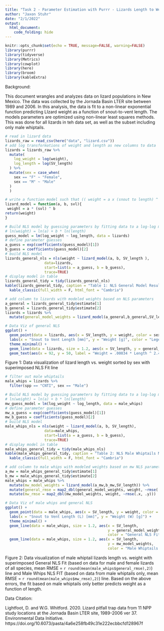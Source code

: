 ```yaml
---
title: "Task 2 - Parameter Estimation with Purrr - Lizards Length to Weight"
author: "Jaxon Stuhr"
date: "2/1/2022"
output: 
  html_document:
    code_folding: hide
---
```


```r
knitr::opts_chunk$set(echo = TRUE, message=FALSE, warning=FALSE)
library(purrr)
library(tidyverse)
library(Metrics)
library(cowplot)
library(here)
library(broom)
library(kableExtra)
```

Background:

This document wrangles and analyzes data on lizard populations in New Mexico. The data was collected by the Jornada Basin LTER site between 1989 and 2006. In this analysis, the data is fit to a non-linear exponential function predicting LIzard weight as a function of snout-to-vent length. The models parameters are optimized using non-linear least squares methods. This was done for all lizards in teh data set, as well as the subset including only male whiptails. 

```r
# read in lizard data
lizards_raw = read_csv(here("data", "lizard.csv"))
# add log transformations of weight and length as new columns to data
lizards = lizards_raw %>% 
  mutate(
    log_weight = log(weight),
    log_length = log(SV_length)
  ) %>% 
  mutate(sex = case_when(
    sex == "F" ~ "Female", 
    sex == "M" ~ "Male"
  )
  )
```


```r
# write a function model such that (( weight = a x (snout to length) ^ b ))
lizard_model = function(a, b, svl){
 weight = a * (svl) ^ b
return(weight)
}
```

```r
# Build NLS model by guessing parameters by fitting data to a log-log model
# ln(weight) = ln(a) + b * ln(length) 
guess_model = lm(log_weight ~ log_length, data = lizards)
# define parameter guesses
a_guess = exp(coefficients(guess_model)[1])
b_guess = coefficients(guess_model)[2]
# build NLS model
lizards_general_nls = nls(weight ~ lizard_model(a, b, SV_length ),
                  data=lizards,
                  start=list(a = a_guess, b = b_guess), 
                  trace=TRUE)
# display model in table
lizards_general_tidy = tidy(lizards_general_nls)
kable(lizards_general_tidy, caption = "Table 1: NLS General Model Results Summary", col.names = c("Parameter", "Estimate", "Standard Error", "Statistic", "P Value")) %>%
  kable_classic(full_width = F, html_font = "Cambria")
```


```r
# add column to lizards with modeled weights based on NLS parameters
a_general = lizards_general_tidy$estimate[1]
b_general = lizards_general_tidy$estimate[2]
lizards = lizards %>% 
  mutate(general_model_weights = lizard_model(a_general,b_general,SV_length))
```

```r
# Data Viz of general NLS
ggplot() + 
  geom_point(data = lizards, aes(x = SV_length, y = weight, color = sex)) + 
  labs(x = "Snout to Vent Length [mm]", y = "Weight [g]", color = "Legend") + 
  theme_minimal() +
  geom_line(data = lizards, size = 1.2, aes(x = SV_length, y = general_model_weights, color = "NLS Fit")) +
  geom_text(aes(x = 92, y = 50, label = "Weight = .00034 * Length ^ 2.45"))
```

Figure 1: Data visualization of lizard length vs. weight sorted by sex with superimposed NLS Fit line

```r
# filter out male whiptails
male_whips = lizards %>% 
  filter(spp == "CNTI", sex == "Male")
```

```r
# Build NLS model by guessing parameters by fitting data to a log-log model (male whiptails only)
# ln(weight) = ln(a) + b * ln(length) 
mw_guess_model = lm(log_weight ~ log_length, data = male_whips)
# define parameter guesses
mw_a_guess = exp(coefficients(guess_model)[1])
mw_b_guess = coefficients(guess_model)[2]
# build NLS model
male_whips_nls = nls(weight ~ lizard_model(a, b, SV_length),
                  data=male_whips,
                  start=list(a = a_guess, b = b_guess), 
                  trace=TRUE)
# display model in table
male_whips_general_tidy = tidy(male_whips_nls)
kable(male_whips_general_tidy, caption = "Table 2: NLS Male Whiptails Model Results Summary", col.names = c("Parameter", "Estimate", "Standard Error", "Statistic", "P Value")) %>%
  kable_classic(full_width = F, html_font = "Cambria")
```

```r
# add column to male whips with modeled weights based on mw NLS parameters
a_mw = male_whips_general_tidy$estimate[1]
b_mw = male_whips_general_tidy$estimate[2]
male_whips = male_whips %>% 
  mutate(mw_model_weights = lizard_model(a_mw,b_mw,SV_length)) %>% 
  mutate(general_rmse = map2_dbl(general_model_weights, weight, ~rmse(.x, .y))) %>% 
  mutate(mw_rmse = map2_dbl(mw_model_weights, weight, ~rmse(.x, .y)))
```

```r
# Data Viz of male whips and general NLS
ggplot() + 
  geom_point(data = male_whips, aes(x = SV_length, y = weight, color = "Male Whiptail Observations")) + 
  labs(x = "Snout to Vent Length (L) [mm]", y = "Weight (W) [g]") + 
  theme_minimal() +
  geom_line(data = male_whips, size = 1.2, aes(x = SV_length, 
                                               y = general_model_weights, 
                                               color = "General NLS Fit (W = .00034 L ^ 2.45)")) +
  geom_line(data = male_whips, size = 1.2, aes(x = SV_length, 
                                               y = mw_model_weights, 
                                               color = "Male Whiptails NLS Fit (W = .00053 L ^ 2.34)")) 
```

Figure 2: Data visualization of male whiptail lizards length vs. weight with superimposed General NLS Fit (based on data for male and female lizards of all species, mean RMSE = `r round(mean(male_whips$general_rmse),2)`) line and Male Whips NLS FIT (based on data from male whiptails only, mean RMSE = `r round(mean(male_whips$mw_rmse),2)`) line. Based on the above errors, the fit based on male whiptails only better predicts weight as a function of length. 

Data Citation:

Lightfoot, D. and W.G. Whitford. 2020. Lizard pitfall trap data from 11 NPP study locations at the Jornada Basin LTER site, 1989-2006 ver 37. Environmental Data Initiative. https://doi.org/10.6073/pasta/4a6e258fb49c31e222ecbbcfd128967f


